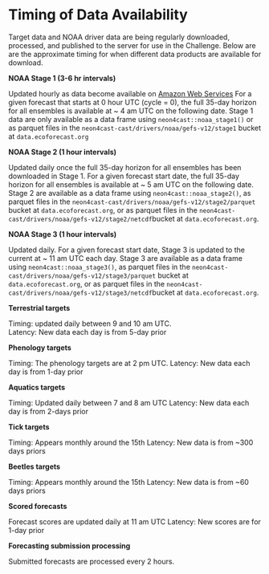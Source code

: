 # Timing of Data Availability {#sec-cron}

Target data and NOAA driver data are being regularly downloaded, processed, and published to the server for use in the Challenge.  Below are are the approximate timing for when different data products are available for download.

**NOAA Stage 1 (3-6 hr intervals)**

Updated hourly as data become available on [Amazon Web Services](https://registry.opendata.aws/noaa-gefs/) For a given forecast that starts at 0 hour UTC (cycle = 0), the full 35-day horizon for all ensembles is available  at ~  4 am UTC on the following date. Stage 1 data are only available as a data frame using `neon4cast::noaa_stage1()` or as parquet files in the `neon4cast-cast/drivers/noaa/gefs-v12/stage1` bucket at `data.ecoforecast.org`

**NOAA Stage 2 (1 hour intervals)**

Updated daily once the full 35-day horizon for all ensembles has been downloaded in Stage 1. For a given forecast start date, the full 35-day horizon for all ensembles is available at ~ 5 am UTC on the following date. Stage 2 are available as a data frame using `neon4cast::noaa_stage2()`, as parquet files in the `neon4cast-cast/drivers/noaa/gefs-v12/stage2/parquet` bucket at `data.ecoforecast.org`, or as parquet files in the `neon4cast-cast/drivers/noaa/gefs-v12/stage2/netcdf`bucket at `data.ecoforecast.org`.

**NOAA Stage 3 (1 hour intervals)**

Updated daily. For a given forecast start date, Stage 3 is updated to the current at ~ 11 am UTC each day. Stage 3 are available as a data frame using `neon4cast::noaa_stage3()`, as parquet files in the `neon4cast-cast/drivers/noaa/gefs-v12/stage3/parquet` bucket at `data.ecoforecast.org`, or as parquet files in the `neon4cast-cast/drivers/noaa/gefs-v12/stage3/netcdf`bucket at `data.ecoforecast.org`.

**Terrestrial targets**

Timing: updated daily between 9 and 10 am UTC.  
Latency: New data each day is from 5-day prior

**Phenology targets**

Timing: The phenology targets are at 2 pm UTC.
Latency: New data each day is from 1-day prior

**Aquatics targets**

Timing: Updated daily between 7 and 8 am UTC
Latency: New data each day is from 2-days prior

**Tick targets**

Timing: Appears monthly around the 15th
Latency: New data is from ~300 days priors

**Beetles targets**

Timing: Appears monthly around the 15th
Latency: New data is from ~60 days priors

**Scored forecasts**

Forecast scores are updated daily at 11 am UTC
Latency: New scores are for 1-day prior

**Forecasting submission processing**

Submitted forecasts are processed every 2 hours.
